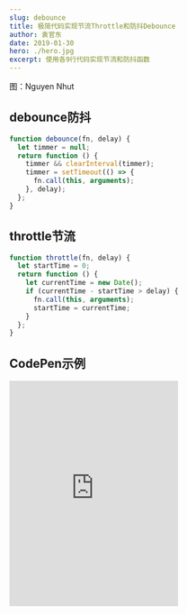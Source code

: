 ```yaml
---
slug: debounce
title: 极简代码实现节流Throttle和防抖Debounce
author: 袁官东
date: 2019-01-30
hero: ./hero.jpg
excerpt: 使用各9行代码实现节流和防抖函数
---
```


<div className={"img-desc"}>图：Nguyen Nhut</div>

## debounce防抖

```js
function debounce(fn, delay) {
  let timmer = null;
  return function () {
    timmer && clearInterval(timmer);
    timmer = setTimeout(() => {
      fn.call(this, arguments);
    }, delay);
  };
}
```
## throttle节流
```js
function throttle(fn, delay) {
  let startTime = 0;
  return function () {
    let currentTime = new Date();
    if (currentTime - startTime > delay) {
      fn.call(this, arguments);
      startTime = currentTime;
    }
  };
}
```

## CodePen示例
<iframe
  class="art-container"
  height="400"
  data-testid="ne-thirdparty-reader-iframe"
  src="https://codepen.io/favori/embed/abmmpWr"
  frameborder="0"
  allowfullscreen=""
></iframe>